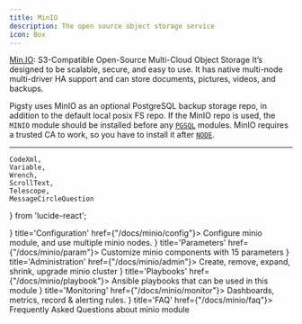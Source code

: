 ```yaml
---
title: MinIO
description: The open source object storage service
icon: Box
---
```



[Min.IO](https://min.io/docs/minio/linux/reference/minio-mc/mc-mb.html): S3-Compatible Open-Source Multi-Cloud Object Storage
It’s designed to be scalable, secure, and easy to use. It has native multi-node multi-driver HA support and can store documents, pictures, videos, and backups.

Pigsty uses MinIO as an optional PostgreSQL backup storage repo, in addition to the default local posix FS repo. If the MinIO repo is used, 
the `MINIO` module should be installed before any [`PGSQL`](/docs/pgsql/) modules. MinIO requires a trusted CA to work, so you have to install it after [`NODE`](/docs/node/).

--------

    CodeXml,
    Variable,
    Wrench,
    ScrollText,
    Telescope,
    MessageCircleQuestion
} from 'lucide-react';


<Cards>
    <Card icon={<CodeXml className="text-sky-700"/>} title='Configuration' href={"/docs/minio/config"}>
        Configure minio module, and use multiple minio nodes.
    </Card>
    <Card icon={<Variable className="text-amber-500"/>} title='Parameters' href={"/docs/minio/param"}>
        Customize minio components with 15 parameters
    </Card>
    <Card icon={<Wrench className={"text-violet-500"}/>} title='Administration' href={"/docs/minio/admin"}>
        Create, remove, expand, shrink, upgrade minio cluster 
    </Card>
    <Card icon={<ScrollText className="text-blue-400"/>} title='Playbooks' href={"/docs/minio/playbook"}>
        Ansible playbooks that can be used in this module
    </Card>
    <Card icon={<Telescope className="text-orange-600"/>} title='Monitoring' href={"/docs/minio/monitor"}>
        Dashboards, metrics, record & alerting rules.
    </Card>
    <Card icon={<MessageCircleQuestion className="text-emerald-600"/>} title='FAQ' href={"/docs/minio/faq"}>
        Frequently Asked Questions about minio module
    </Card>
</Cards>
